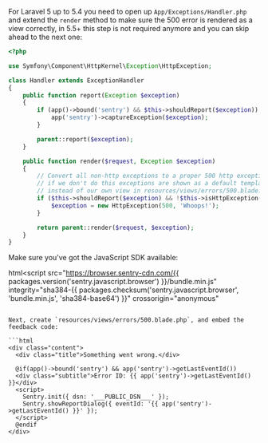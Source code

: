 For Laravel 5 up to 5.4 you need to open up `App/Exceptions/Handler.php` and extend the
`render` method to make sure the 500 error is rendered as a view correctly, in 5.5+ this
step is not required anymore and you can skip ahead to the next one:

```php
<?php

use Symfony\Component\HttpKernel\Exception\HttpException;

class Handler extends ExceptionHandler
{
    public function report(Exception $exception)
    {
        if (app()->bound('sentry') && $this->shouldReport($exception)) {
            app('sentry')->captureException($exception);
        }

        parent::report($exception);
    }

    public function render($request, Exception $exception)
    {
        // Convert all non-http exceptions to a proper 500 http exception
        // if we don't do this exceptions are shown as a default template
        // instead of our own view in resources/views/errors/500.blade.php
        if ($this->shouldReport($exception) && !$this->isHttpException($exception) && !config('app.debug')) {
            $exception = new HttpException(500, 'Whoops!');
        }

        return parent::render($request, $exception);
    }
}
```

Make sure you've got the JavaScript SDK available:

html<script
src="https://browser.sentry-cdn.com/{{ packages.version('sentry.javascript.browser') }}/bundle.min.js"
integrity="sha384-{{ packages.checksum('sentry.javascript.browser', 'bundle.min.js', 'sha384-base64') }}"
crossorigin="anonymous"

> </script>

````

Next, create `resources/views/errors/500.blade.php`, and embed the feedback code:

```html
<div class="content">
  <div class="title">Something went wrong.</div>

  @if(app()->bound('sentry') && app('sentry')->getLastEventId())
  <div class="subtitle">Error ID: {{ app('sentry')->getLastEventId() }}</div>
  <script>
    Sentry.init({ dsn: '___PUBLIC_DSN___' });
    Sentry.showReportDialog({ eventId: '{{ app('sentry')->getLastEventId() }}' });
  </script>
  @endif
</div>
````
